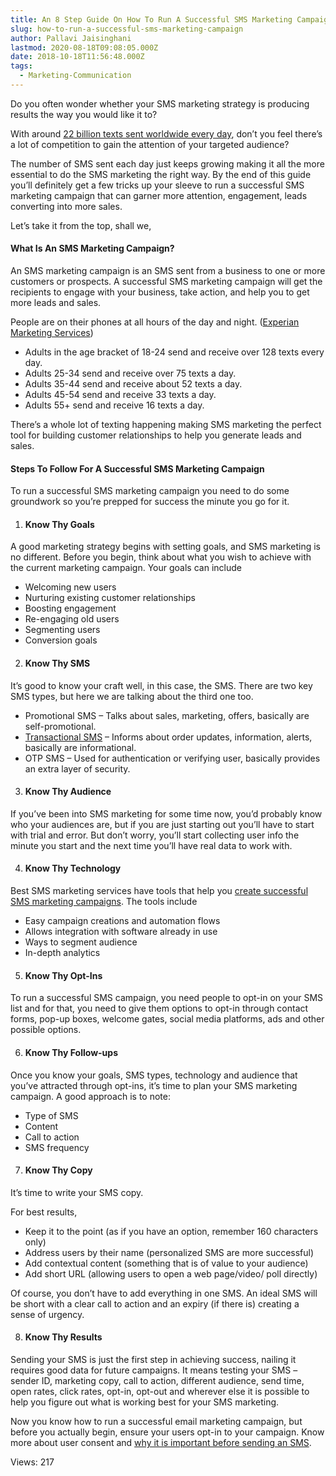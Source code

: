 ```yaml
---
title: An 8 Step Guide On How To Run A Successful SMS Marketing Campaign
slug: how-to-run-a-successful-sms-marketing-campaign
author: Pallavi Jaisinghani
lastmod: 2020-08-18T09:08:05.000Z
date: 2018-10-18T11:56:48.000Z
tags:
  - Marketing-Communication
---
```


Do you often wonder whether your SMS marketing strategy is producing results the way you would like it to? 


With around [22 billion texts sent worldwide every day](https://www.textrequest.com/blog/texting-statistics-answer-questions/), don’t you feel there’s a lot of competition to gain the attention of your targeted audience?


The number of SMS sent each day just keeps growing making it all the more essential to do the SMS marketing the right way. By the end of this guide you’ll definitely get a few tricks up your sleeve to run a successful SMS marketing campaign that can garner more attention, engagement, leads converting into more sales.


Let’s take it from the top, shall we,


#### **What Is An SMS Marketing Campaign?**


An SMS marketing campaign is an SMS sent from a business to one or more customers or prospects. A successful SMS marketing campaign will get the recipients to engage with your business, take action, and help you to get more leads and sales.


People are on their phones at all hours of the day and night. ([Experian Marketing Services](https://www.textrequest.com/blog/many-texts-people-send-per-day/))


* Adults in the age bracket of 18-24 send and receive over 128 texts every day.
* Adults 25-34 send and receive over 75 texts a day.
* Adults 35-44 send and receive about 52 texts a day.
* Adults 45-54 send and receive 33 texts a day.
* Adults 55+ send and receive 16 texts a day.


There’s a whole lot of texting happening making SMS marketing the perfect tool for building customer relationships to help you generate leads and sales.


#### **Steps To Follow For A Successful SMS Marketing Campaign**


To run a successful SMS marketing campaign you need to do some groundwork so you’re prepped for success the minute you go for it.


1. #### **Know Thy Goals**


A good marketing strategy begins with setting goals, and SMS marketing is no different. Before you begin, think about what you wish to achieve with the current marketing campaign. Your goals can include


* Welcoming new users
* Nurturing existing customer relationships
* Boosting engagement
* Re-engaging old users
* Segmenting users
* Conversion goals


2. ####  **Know Thy SMS**


It’s good to know your craft well, in this case, the SMS. There are two key SMS types, but here we are talking about the third one too.


* Promotional SMS – Talks about sales, marketing, offers, basically are self-promotional.
* [Transactional SMS](https://msg91.com/sms/?utm_source=blog&utm_medium=int&utm_campaign=smsguide) – Informs about order updates, information, alerts, basically are informational.
* OTP SMS – Used for authentication or verifying user, basically provides an extra layer of security.


3. ####  **Know Thy Audience**


If you’ve been into SMS marketing for some time now, you’d probably know who your audiences are, but if you are just starting out you’ll have to start with trial and error. But don’t worry, you’ll start collecting user info the minute you start and the next time you’ll have real data to work with.


4. ####  **Know Thy Technology**


Best SMS marketing services have tools that help you [create successful SMS marketing campaigns](https://msg91.com/sms-campaign/?utm_source=blog&utm_medium=int&utm_campaign=smsguide). The tools include


* Easy campaign creations and automation flows
* Allows integration with software already in use
* Ways to segment audience
* In-depth analytics


5. ####  **Know Thy Opt-Ins**


To run a successful SMS campaign, you need people to opt-in on your SMS list and for that, you need to give them options to opt-in through contact forms, pop-up boxes, welcome gates, social media platforms, ads and other possible options.


6. ####  **Know Thy Follow-ups**


Once you know your goals, SMS types, technology and audience that you’ve attracted through opt-ins, it’s time to plan your SMS marketing campaign. A good approach is to note:


* Type of SMS
* Content
* Call to action
* SMS frequency


7. ####  **Know Thy Copy**


It’s time to write your SMS copy.


For best results,


* Keep it to the point (as if you have an option, remember 160 characters only)
* Address users by their name (personalized SMS are more successful)
* Add contextual content (something that is of value to your audience)
* Add short URL (allowing users to open a web page/video/ poll directly)


Of course, you don’t have to add everything in one SMS. An ideal SMS will be short with a clear call to action and an expiry (if there is) creating a sense of urgency.


8. ####  **Know Thy Results**


Sending your SMS is just the first step in achieving success, nailing it requires good data for future campaigns. It means testing your SMS – sender ID, marketing copy, call to action, different audience, send time, open rates, click rates, opt-in, opt-out and wherever else it is possible to help you figure out what is working best for your SMS marketing.


Now you know how to run a successful email marketing campaign, but before you actually begin, ensure your users opt-in to your campaign. Know more about user consent and [why it is important before sending an SMS](https://msg91.com/blog/why-get-user-consent-before-sending-sms/?utm_source=blog&utm_medium=int&utm_campaign=smsguide).


 Views: 217


